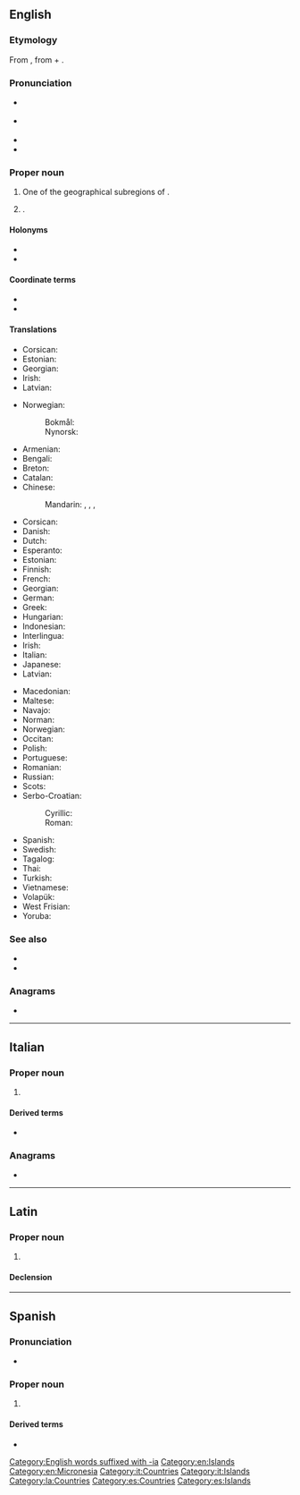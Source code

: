 {{also|micronesia|micronésia|Micronésia}}
==English==

===Etymology===
From {{af|en|μικρόνησος|t1=small island|lang1=grc|-ia}}, from {{m|grc|μικρός|t=small, mimimum}} + {{m|grc|νῆσος|t=island}}.

===Pronunciation===
{{wikipedia}}
{{wikipedia|Federated States of Micronesia}}
* {{a|UK}} {{IPA|en|/ˌmaɪ.kɹəʊˈniː.zi.ə/|/ˌmaɪ.kɹəʊˈniː.ʒə/|/ˌmaɪ.kɹəʊˈniː.ʃə/}}
* {{a|US}} {{IPA|en|/ˌmaɪ.kɹoʊˈniː.ʒə/|/ˌmaɪ.kɹoʊˈniː.zi.ə/}}
* {{audio|en|en-us-Micronesia.ogg|Audio (US)}}
* {{rhymes|en|iːʒə}}

===Proper noun===
{{en-proper noun}}

# One of the geographical subregions of {{l|en|Oceania}}.
# {{senseid|en|Q702}}{{place|en|country|cont/Oceania|official=Federated States of Micronesia}}.

====Holonyms====
* {{l|en|Austronesia}}
* {{l|en|Oceania}}

====Coordinate terms====
* {{l|en|Melanesia}}
* {{l|en|Polynesia}}

====Translations====
{{trans-top|geographical region}}
* Corsican: {{t|co|Micrunesia|f}}
* Estonian: {{t|et|Mikroneesia}}
* Georgian: {{t|ka|მიკრონეზია}}
* Irish: {{t|ga|Micrinéis|f|alt=an Mhicrinéis}}
* Latvian: {{t|lv|Mikronēzija|f}}
{{trans-mid}}
* Norwegian:
*: Bokmål: {{t|nb|Mikronesia}}
*: Nynorsk: {{t+|nn|Mikronesia}}
{{trans-bottom}}

{{trans-top|id=Q702|country}}
* Armenian: {{t|hy|Միկրոնեզիա}}
* Bengali: {{t|bn|মাইক্রোনেশিয়া}}
* Breton: {{t|br|Mikronezia}}
* Catalan: {{t|ca|Micronèsia|f}}
* Chinese:
*: Mandarin: {{t+|cmn|密克羅尼西亞}}, {{t+|cmn|密克罗尼西亚|tr=Mìkèluóníxīyà}}, {{t|cmn|米克羅尼西亞}}, {{t|cmn|米克罗尼西亚|tr=Mìkèluóníxīyà}}
* Corsican: {{t|co|Micrunesia|f}}
* Danish: {{t+|da|Mikronesien}}
* Dutch: {{t+|nl|Micronesia}}
* Esperanto: {{t|eo|Mikronezio}}
* Estonian: {{t|et|Mikroneesia}}
* Finnish: {{t+|fi|Mikronesia}}
* French: {{t+|fr|Micronésie|f}}
* Georgian: {{t|ka|მიკრონეზია}}
* German: {{t+|de|Mikronesien}}
* Greek: {{t+|el|Μικρονησία|f}}
* Hungarian: {{t+|hu|Mikronézia}}
* Indonesian: {{t|id|Mikronesia}}
* Interlingua: {{t|ia|Micronesia}}
* Irish: {{t|ga|Micrinéis|f|alt=an Mhicrinéis}}
* Italian: {{t|it|Micronesia|f}}
* Japanese: {{t+|ja|ミクロネシア|tr=Mikuroneshia}}
* Latvian: {{t|lv|Mikronēzija|f}}
{{trans-mid}}
* Macedonian: {{t|mk|Микроне́зија|f}}
* Maltese: {{t|mt|Mikronesja|alt=il-Mikronesja}}
* Navajo: {{t|nv|Eʼeʼaahjí Tónteel bikáaʼgi Kéyah Yázhí dah Ndaaʼeełgo Ałhidadiidzooígíí}}
* Norman: {{t|nrf|Micronésie|f}}
* Norwegian: {{t|no|Mikronesiaføderasjonen}}
* Occitan: {{t+|oc|Micronesia|f}}
* Polish: {{t+|pl|Mikronezja}}
* Portuguese: {{t+|pt|Micronésia|f}}
* Romanian: {{t|ro|Micronezia|f}}
* Russian: {{t+|ru|Микроне́зия|f|tr=Mikronɛ́zija}}
* Scots: {{t|sco|Micronesie}}
* Serbo-Croatian:
*: Cyrillic: {{t|sh|Микро̀не̄зија|f}}
*: Roman: {{t+|sh|Mikrònēzija|f}}
* Spanish: {{t+|es|Micronesia}}
* Swedish: {{t+|sv|Mikronesien}}
* Tagalog: {{t|tl|Mikpuluan}}
* Thai: {{t+|th|ไมโครนีเซีย}}
* Turkish: {{t+|tr|Mikronezya}}
* Vietnamese: {{t|vi|Mai-crô-nê-xi-a}}
* Volapük: {{t+|vo|Smala-Seanuäns}}
* West Frisian: {{t|fy|Mikroneezje|n}}
* Yoruba: {{t|yo|Makoronesia}}
{{trans-bottom}}

===See also===
* {{l|en|Palikir}}
* {{l|en|Appendix:Countries of the world|Countries of the world}}

===Anagrams===
* {{anagrams|en|a=aceiimnors|acrimonies|anisomeric|carmoisine}}

[[Category:English words suffixed with -ia]]
[[Category:en:Islands]]
[[Category:en:Micronesia]]

----

==Italian==
{{wikipedia|lang=it}}

===Proper noun===
{{it-proper noun|f}}

# {{l|en|Micronesia}}

====Derived terms====
* {{l|it|micronesiano}}

===Anagrams===
* {{anagrams|it|sinceriamo}}

[[Category:it:Countries]]
[[Category:it:Islands]]

----

==Latin==
{{wikipedia|lang=la}}

===Proper noun===
{{la-proper noun|Micronēsia<1.loc>}}

# {{lb|la|New Latin}} {{l|en|Micronesia}}

====Declension====
{{la-ndecl|Micronēsia<1.loc>}}

[[Category:la:Countries]]

----

==Spanish==
{{wikipedia|lang=es}}

===Pronunciation===
* {{es-IPA}}

===Proper noun===
{{es-proper noun|f}}

# {{l|en|Micronesia}}

====Derived terms====
* {{l|es|micronesio}}

{{C|es|Micronesia}}

[[Category:es:Countries]]
[[Category:es:Islands]]